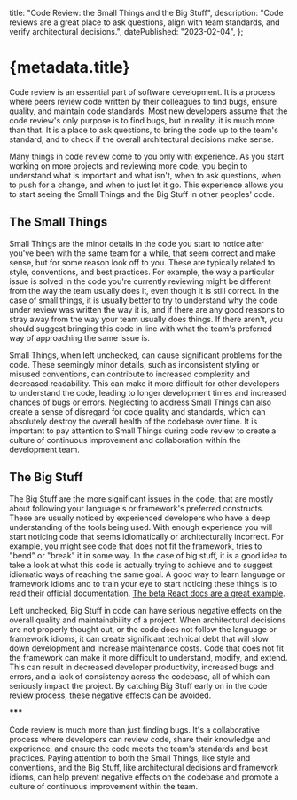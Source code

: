 
  title: "Code Review: the Small Things and the Big Stuff",
  description:
    "Code reviews are a great place to ask questions, align with team standards, and verify architectural decisions.",
  datePublished: "2023-02-04",
};

# {metadata.title}

Code review is an essential part of software development. It is a process where peers review code written by their colleagues to find bugs, ensure quality, and maintain code standards. Most new developers assume that the code review's only purpose is to find bugs, but in reality, it is much more than that. It is a place to ask questions, to bring the code up to the team's standard, and to check if the overall architectural decisions make sense.

Many things in code review come to you only with experience. As you start working on more projects and reviewing more code, you begin to understand what is important and what isn't, when to ask questions, when to push for a change, and when to just let it go. This experience allows you to start seeing the Small Things and the Big Stuff in other peoples' code.

## The Small Things

Small Things are the minor details in the code you start to notice after you've been with the same team for a while, that seem correct and make sense, but for some reason look off to you. These are typically related to style, conventions, and best practices. For example, the way a particular issue is solved in the code you're currently reviewing might be different from the way the team usually does it, even though it is still correct. In the case of small things, it is usually better to try to understand why the code under review was written the way it is, and if there are any good reasons to stray away from the way your team usually does things. If there aren't, you should suggest bringing this code in line with what the team's preferred way of approaching the same issue is.

Small Things, when left unchecked, can cause significant problems for the code. These seemingly minor details, such as inconsistent styling or misused conventions, can contribute to increased complexity and decreased readability. This can make it more difficult for other developers to understand the code, leading to longer development times and increased chances of bugs or errors. Neglecting to address Small Things can also create a sense of disregard for code quality and standards, which can absolutely destroy the overall health of the codebase over time. It is important to pay attention to Small Things during code review to create a culture of continuous improvement and collaboration within the development team.

## The Big Stuff

The Big Stuff are the more significant issues in the code, that are mostly about following your language's or framework's preferred constructs. These are usually noticed by experienced developers who have a deep understanding of the tools being used. With enough experience you will start noticing code that seems idiomatically or architecturally incorrect. For example, you might see code that does not fit the framework, tries to "bend" or "break" it in some way. In the case of big stuff, it is a good idea to take a look at what this code is actually trying to achieve and to suggest idiomatic ways of reaching the same goal. A good way to learn language or framework idioms and to train your eye to start noticing these things is to read their official documentation. [The beta React docs are a great example](https://beta.reactjs.org/learn).

Left unchecked, Big Stuff in code can have serious negative effects on the overall quality and maintainability of a project. When architectural decisions are not properly thought out, or the code does not follow the language or framework idioms, it can create significant technical debt that will slow down development and increase maintenance costs. Code that does not fit the framework can make it more difficult to understand, modify, and extend. This can result in decreased developer productivity, increased bugs and errors, and a lack of consistency across the codebase, all of which can seriously impact the project. By catching Big Stuff early on in the code review process, these negative effects can be avoided.

<b>\*\*\*</b>

Code review is much more than just finding bugs. It's a collaborative process where developers can review code, share their knowledge and experience, and ensure the code meets the team's standards and best practices. Paying attention to both the Small Things, like style and conventions, and the Big Stuff, like architectural decisions and framework idioms, can help prevent negative effects on the codebase and promote a culture of continuous improvement within the team.

<DatePublished dateTime={metadata.datePublished} />

